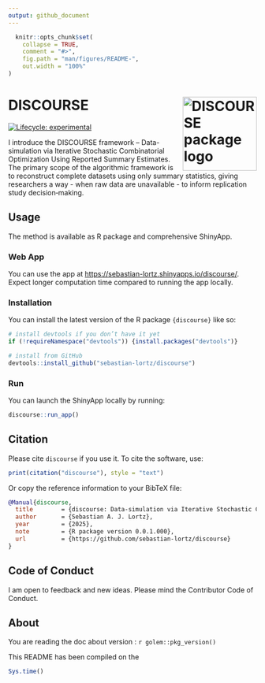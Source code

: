 ```yaml
---
output: github_document
---
```


<!-- README.md is generated from README.Rmd. Please edit that file -->

```r
  knitr::opts_chunk$set(
    collapse = TRUE,
    comment = "#>",
    fig.path = "man/figures/README-",
    out.width = "100%"
)
```

# DISCOURSE <a href="https://sebastian-lortz.github.io/discourse/"><img src="man/figures/logo-comp.png" align="right" height="150" alt="DISCOURSE package logo"/></a>

<!-- badges: start -->
[![Lifecycle: experimental](https://img.shields.io/badge/lifecycle-experimental-orange.svg)](https://lifecycle.r-lib.org/articles/stages.html#experimental)
<!-- badges: end -->

I introduce the DISCOURSE framework – Data-simulation via Iterative Stochastic Combinatorial Optimization Using Reported Summary Estimates. The primary scope of the algorithmic framework is to reconstruct complete datasets using only summary statistics, giving researchers a way - when raw data are unavailable - to inform replication study decision‑making.

## Usage

The method is available as R package and comprehensive ShinyApp.

### Web App

You can use the app at [https://sebastian-lortz.shinyapps.io/discourse/](https://sebastian-lortz.shinyapps.io/discourse/). Expect longer computation time compared to running the app locally.


### Installation

You can install the latest version of the R package `{discourse}` like so:

```r
# install devtools if you don’t have it yet
if (!requireNamespace("devtools")) {install.packages("devtools")}

# install from GitHub
devtools::install_github("sebastian-lortz/discourse")

```

### Run

You can launch the ShinyApp locally by running:

```r
discourse::run_app()
```

## Citation

Please cite `discourse` if you use it. To cite the software, use: 

```r
print(citation("discourse"), style = "text")
```

Or copy the reference information to your BibTeX file:

```bibtex
@Manual{discourse,
  title        = {discourse: Data‐simulation via Iterative Stochastic Combinatorial Optimization Using Reported Summary Estimates},
  author       = {Sebastian A. J. Lortz},
  year         = {2025},
  note         = {R package version 0.0.1.000},
  url          = {https://github.com/sebastian-lortz/discourse}
}
```

## Code of Conduct

I am open to feedback and new ideas.
Please mind the Contributor Code of Conduct.

## About

You are reading the doc about version : `r golem::pkg_version()`

This README has been compiled on the

```r
Sys.time()
```

